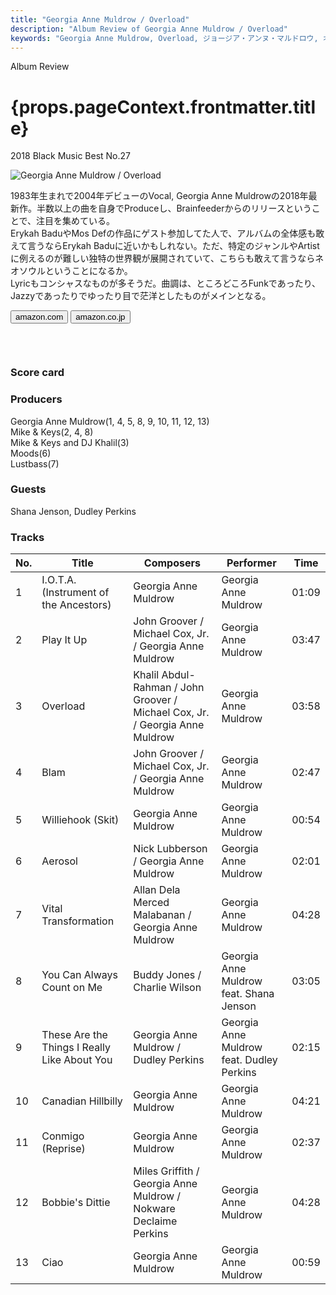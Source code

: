 ```yaml
---
title: "Georgia Anne Muldrow / Overload"
description: "Album Review of Georgia Anne Muldrow / Overload"
keywords: "Georgia Anne Muldrow, Overload, ジョージア・アンヌ・マルドロウ, オーバーロード"
---
```






<p className="largeP">Album Review</p>
<h1 className="h1--no--margin">{props.pageContext.frontmatter.title}</h1>
<p className="largeP">
  <Link to="/best50/2018/">2018 Black Music Best No.27</Link>
</p>

<Row  className="image-card-group">
	<Column colMd={"3"} colLg={"4"} noGutterMdLeft="">
       <ImageCard>

![Georgia Anne Muldrow / Overload](../../images/cd/georgiaannemuldrow1L.jpg)

</ImageCard>
	</Column>
	<Column colMd={"4"} colLg={"8"} noGutterMdLeft="">
	<p>
	1983年生まれで2004年デビューのVocal, Georgia Anne Muldrowの2018年最新作。半数以上の曲を自身でProduceし、Brainfeederからのリリースということで、注目を集めている。
  <br/>Erykah BaduやMos Defの作品にゲスト参加してた人で、アルバムの全体感も敢えて言うならErykah Baduに近いかもしれない。ただ、特定のジャンルやArtistに例えるのが難しい独特の世界観が展開されていて、こちらも敢えて言うならネオソウルということになるか。
  <br/>Lyricもコンシャスなものが多そうだ。曲調は、ところどころFunkであったり、Jazzyであったりでゆったり目で茫洋としたものがメインとなる。
  </p>
	<div>
	  <Button className="button-right-mergin"  href="https://amzn.to/2YJKDS9" kind="primary" size="small" renderIcon={ArrowUpRight24}>
      amazon.com
    </Button>
    <Button className="button-right-mergin"  href="https://amzn.to/2NyOiM9" kind="secondary" size="small" renderIcon={ArrowUpRight24}>
      amazon.co.jp
    </Button>
	</div>
	<a style="display:inline-block;overflow:hidden;background:url(https://linkmaker.itunes.apple.com/ja-jp/lockup.svg?releaseDate=2018-10-26T00:00:00Z&kind=album&bubble=apple_music&style=mono-black) no-repeat;width:180px;height:45px;" href="https://geo.music.apple.com/jp/album/overload/1435879898?mt=1&app=music&ls=1&at=11lcug"></a>
  </Column>
</Row>
<Row >
	<Column colMd={"4"} colLg={"4"} noGutterMdLeft="">
    <div>
      <h3>Score card</h3>
	    <SliderJS1 value="5" />
      <SliderJS2 value="3" />
	    <SliderJS3 value="1" />
      <SliderJS4 value="9" />
    </div>
  </Column>
  <Column colMd={"8"} colLg={"8"} noGutterMdLeft="">
    <div>
      <h3>Producers</h3>
      <p>
        Georgia Anne Muldrow(1, 4, 5, 8, 9, 10, 11, 12, 13)
        <br/>Mike & Keys(2, 4, 8)
        <br/>Mike & Keys and DJ Khalil(3)
        <br/>Moods(6)
        <br/>Lustbass(7)
      </p>
      <h3>Guests</h3>
      <p>
	      Shana Jenson, Dudley Perkins
      </p>
    </div>
  </Column>
</Row>

<h3>Tracks</h3>

| No. | Title                                        | Composers                                                                    | Performer                                 | Time  |
| --- | -------------------------------------------- | ---------------------------------------------------------------------------- | ----------------------------------------- | ----- |
| 1   | I.O.T.A. (Instrument of the Ancestors)       | Georgia Anne Muldrow                                                         | Georgia Anne Muldrow                      | 01:09 |
| 2   | Play It Up                                   | John Groover / Michael Cox, Jr. / Georgia Anne Muldrow                       | Georgia Anne Muldrow                      | 03:47 |
| 3   | Overload                                     | Khalil Abdul-Rahman / John Groover / Michael Cox, Jr. / Georgia Anne Muldrow | Georgia Anne Muldrow                      | 03:58 |
| 4   | Blam                                         | John Groover / Michael Cox, Jr. / Georgia Anne Muldrow                       | Georgia Anne Muldrow                      | 02:47 |
| 5   | Williehook (Skit)                            | Georgia Anne Muldrow                                                         | Georgia Anne Muldrow                      | 00:54 |
| 6   | Aerosol                                      | Nick Lubberson / Georgia Anne Muldrow                                        | Georgia Anne Muldrow                      | 02:01 |
| 7   | Vital Transformation                         | Allan Dela Merced Malabanan / Georgia Anne Muldrow                           | Georgia Anne Muldrow                      | 04:28 |
| 8   | You Can Always Count on Me                   | Buddy Jones / Charlie Wilson                                                 | Georgia Anne Muldrow feat. Shana Jenson   | 03:05 |
| 9   | These Are the Things I Really Like About You | Georgia Anne Muldrow / Dudley Perkins                                        | Georgia Anne Muldrow feat. Dudley Perkins | 02:15 |
| 10  | Canadian Hillbilly                           | Georgia Anne Muldrow                                                         | Georgia Anne Muldrow                      | 04:21 |
| 11  | Conmigo (Reprise)                            | Georgia Anne Muldrow                                                         | Georgia Anne Muldrow                      | 02:37 |
| 12  | Bobbie's Dittie                              | Miles Griffith / Georgia Anne Muldrow / Nokware Declaime Perkins             | Georgia Anne Muldrow                      | 04:28 |
| 13  | Ciao                                         | Georgia Anne Muldrow                                                         | Georgia Anne Muldrow                      | 00:59 |

<Row>
  <Column colMd={3} colLg={3} noGutterMdLeft>
    <Review1 />
  </Column>
</Row>
